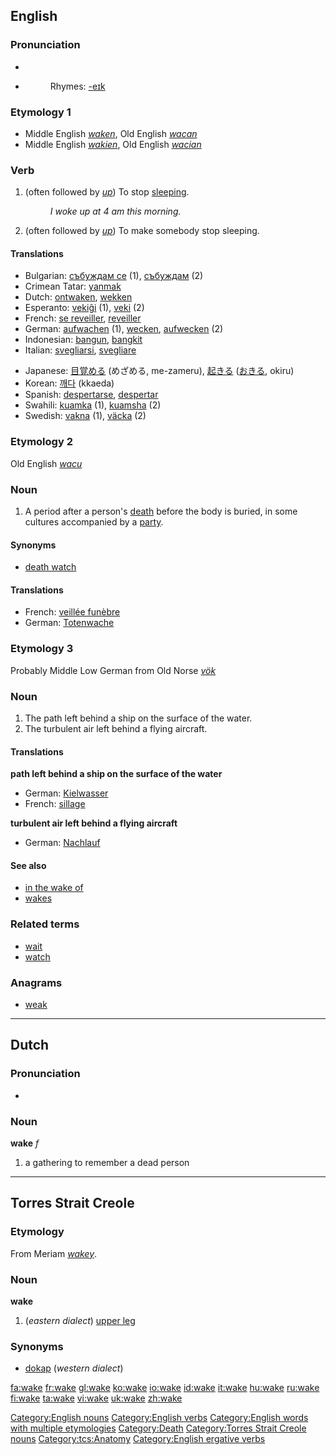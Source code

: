 ==English==

===Pronunciation===
*{{IPA|/'weɪk/}}
*{{audio|en-us-wake.ogg|Audio (US)}}
*:Rhymes: [[Rhymes:English:-eɪk|-eɪk]]

===Etymology 1===
* Middle English ''[[waken]]'', Old English ''[[wacan]]''
* Middle English ''[[wakien]]'', Old English ''[[wacian]]''

===Verb===
{{en-verb|wakes|waking|'''[[woke]] '''or''' [[waked]]'''|'''[[woken]] '''or''' [[waked]]'''}}

# {{intransitive}} (often followed by ''[[up]]'') To stop [[sleep]]ing.
#:''I woke up at 4 am this morning.''
# {{transitive}} (often followed by ''[[up]]'') To make somebody stop sleeping.

====Translations====
{{rfc-trans}}
{{top}}
*Bulgarian: [[събуждам се]] (1), [[събуждам]] (2)
*Crimean Tatar: [[yanmak]]
*Dutch: [[ontwaken]], [[wekken]]
*Esperanto: [[vekiĝi]] (1), [[veki]] (2)
*French: [[se reveiller]], [[reveiller]]
*German: [[aufwachen]] (1), [[wecken]], [[aufwecken]] (2)
*Indonesian: [[bangun]], [[bangkit]]
*Italian: [[svegliarsi]], [[svegliare]]
{{mid}}
*Japanese: [[目覚める]] (めざめる, me-zameru), [[起きる]] ([[おきる]], okiru)
*Korean: [[깨다]] (kkaeda)
*Spanish: [[despertarse]], [[despertar]]
*Swahili: [[kuamka]] (1), [[kuamsha]] (2)
*Swedish: [[vakna]] (1), [[väcka]] (2)
{{bottom}}

===Etymology 2===
Old English ''[[wacu]]''

===Noun===
{{en-noun}}

# A period after a person's [[death]] before the body is buried, in some cultures accompanied by a [[party]].

====Synonyms====
*[[death watch]]

====Translations====
*French: [[veillée funèbre]]
*German: [[Totenwache]] {{f}}

===Etymology 3===
Probably Middle Low German from Old Norse ''[[vök]]''

===Noun===
{{en-noun}}

# The path left behind a ship on the surface of the water.
# The turbulent air left behind a flying aircraft.

====Translations====
'''path left behind a ship on the surface of the water'''
*German: [[Kielwasser]] {{n}}
*French: [[sillage]] {{m}}

'''turbulent air left behind a flying aircraft'''
*German: [[Nachlauf]] {{m}}

====See also====
*[[in the wake of]]
*[[wakes]]

===Related terms===
*[[wait]]
*[[watch]]

===Anagrams===
*[[weak]]

[[Category:English nouns]]
[[Category:English verbs]]
[[Category:English words with multiple etymologies]]
[[Category:Death]]

----

==Dutch==

===Pronunciation===
*{{IPA|/'wakə/}}

===Noun===
'''wake''' ''f''

# a gathering to remember a dead person

----

==Torres Strait Creole==

===Etymology===
From Meriam ''[[wakey]]''.

===Noun===
'''wake'''

# (''eastern dialect'') [[upper leg]]

===Synonyms===
*[[dokap]] (''western dialect'')

[[Category:Torres Strait Creole nouns]]
[[Category:tcs:Anatomy]]
[[Category:English ergative verbs]]

[[fa:wake]]
[[fr:wake]]
[[gl:wake]]
[[ko:wake]]
[[io:wake]]
[[id:wake]]
[[it:wake]]
[[hu:wake]]
[[ru:wake]]
[[fi:wake]]
[[ta:wake]]
[[vi:wake]]
[[uk:wake]]
[[zh:wake]]